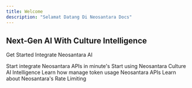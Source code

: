 ```yaml
---
title: Welcome
description: "Selamat Datang Di Neosantara Docs"
---
```


<div style={{
  opacity: 0,
  animation: 'fadeInUp 1.5s ease-out forwards'
}}>
  <h2>Next-Gen AI With Culture Intelligence</h2>
  <p>Get Started Integrate Neosantara AI</p>
</div>

<style jsx>{`
  @keyframes fadeInUp {
    from {
      opacity: 0;
      transform: translateY(30px);
    }
    to {
      opacity: 1;
      transform: translateY(0);
    }
  }
`}</style>


<CardGroup cols={2}>
  <Card
    title="Quick Start"
    icon="rocket-launch"
    href="/quickstart"
  >
    Start integrate Neosantara APIs in minute's
  </Card>
  <Card
    title="API Reference"
    icon="code"
    href="/api-reference"
  >
    Start using Neosantara Culture AI Intelligence
  </Card>
  <Card
    title="Token Balance Overview"
    icon="money"
    href="/about/tokens"
  >
    Learn how manage token usage Neosantara APIs
  </Card>
  <Card
    title="Rate Limits"
    icon="tachometer"
    href="/about/rate-limits"
  >
    Learn about Neosantara's Rate Limiting
  </Card>
</CardGroup>